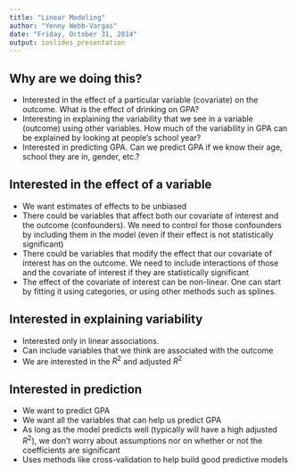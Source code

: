```yaml
---
title: "Linear Modeling"
author: "Yenny Webb-Vargas"
date: "Friday, October 31, 2014"
output: ioslides_presentation
---
```


## Why are we doing this?

- Interested in the effect of a particular variable (covariate) on the outcome. What is the effect of drinking on GPA?
- Interesting in explaining the variability that we see in a variable (outcome) using other variables. How much of the variability in GPA can be explained by looking at people's school year?
- Interested in predicting GPA. Can we predict GPA if we know their age, school they are in, gender, etc.?

## Interested in the effect of a variable

- We want estimates of effects to be unbiased
- There could be variables that affect both our covariate of interest and the outcome (confounders). We need to control for those confounders by including them in the model (even if their effect is not statistically significant)
- There could be variables that modify the effect that our covariate of interest has on the outcome. We need to include interactions of those and the covariate of interest if they are statistically significant
- The effect of the covariate of interest can be non-linear. One can start by fitting it using categories, or using other methods such as splines.

## Interested in explaining variability

- Interested only in linear associations.
- Can include variables that we think are associated with the outcome
- We are interested in the $R^2$ and adjusted $R^2$

## Interested in prediction

- We want to predict GPA
- We want all the variables that can help us predict GPA
- As long as the model predicts well (typically will have a high adjusted $R^2$), we don't worry about assumptions nor on whether or not the coefficients are significant
- Uses methods like cross-validation to help build good predictive models
